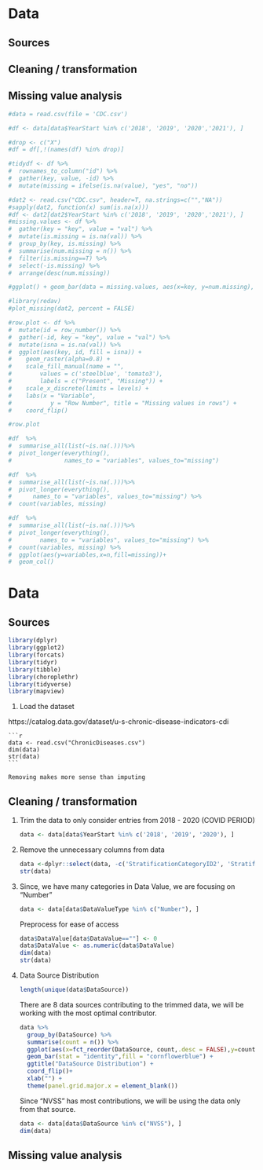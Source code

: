 # Data 

## Sources

## Cleaning / transformation

## Missing value analysis

```r

#data = read.csv(file = 'CDC.csv') 

#df <- data[data$YearStart %in% c('2018', '2019', '2020','2021'), ]

#drop <- c("X")
#df = df[,!(names(df) %in% drop)]

#tidydf <- df %>% 
#  rownames_to_column("id") %>% 
#  gather(key, value, -id) %>% 
#  mutate(missing = ifelse(is.na(value), "yes", "no"))

#dat2 <- read.csv("CDC.csv", header=T, na.strings=c("","NA"))
#sapply(dat2, function(x) sum(is.na(x)))
#df <- dat2[dat2$YearStart %in% c('2018', '2019', '2020','2021'), ]
#missing.values <- df %>%
#  gather(key = "key", value = "val") %>%
#  mutate(is.missing = is.na(val)) %>%
#  group_by(key, is.missing) %>%
#  summarise(num.missing = n()) %>%
#  filter(is.missing==T) %>%
#  select(-is.missing) %>%
#  arrange(desc(num.missing)) 
```
```r
#ggplot() + geom_bar(data = missing.values, aes(x=key, y=num.missing), stat = 'identity')+labs(x='variable', y="number of missing values", title='Number of missing values') + theme(axis.text.x = element_text(angle = 45, hjust = 1)) + coord_cartesian(ylim=c(0,100000)) + scale_y_continuous(breaks=seq(0,100000,12500))
```
```r
#library(redav)
#plot_missing(dat2, percent = FALSE)
```
```r
#row.plot <- df %>%
#  mutate(id = row_number()) %>%
#  gather(-id, key = "key", value = "val") %>%
#  mutate(isna = is.na(val)) %>%
#  ggplot(aes(key, id, fill = isna)) +
#    geom_raster(alpha=0.8) +
#    scale_fill_manual(name = "",
#        values = c('steelblue', 'tomato3'),
#        labels = c("Present", "Missing")) +
#    scale_x_discrete(limits = levels) +
#    labs(x = "Variable",
#           y = "Row Number", title = "Missing values in rows") +
#    coord_flip()

#row.plot
```
```r
#df  %>%
#  summarise_all(list(~is.na(.)))%>%
#  pivot_longer(everything(),
#               names_to = "variables", values_to="missing")

#df  %>%
#  summarise_all(list(~is.na(.)))%>%
#  pivot_longer(everything(),
#      names_to = "variables", values_to="missing") %>%
#  count(variables, missing)

#df  %>%
#  summarise_all(list(~is.na(.)))%>%
#  pivot_longer(everything(),
#        names_to = "variables", values_to="missing") %>%
#  count(variables, missing) %>%
#  ggplot(aes(y=variables,x=n,fill=missing))+
#  geom_col()
```



# Data

## Sources

```r
library(dplyr)
library(ggplot2)
library(forcats)
library(tidyr)
library(tibble)
library(choroplethr)
library(tidyverse)
library(mapview)
```

1.   Load the dataset

https://catalog.data.gov/dataset/u-s-chronic-disease-indicators-cdi

    ```r
    data <- read.csv("ChronicDiseases.csv")
    dim(data)
    str(data)
    ```

    Removing makes more sense than imputing

## Cleaning / transformation

1.  Trim the data to only consider entries from 2018 - 2020 (COVID PERIOD)

    ```r
    data <- data[data$YearStart %in% c('2018', '2019', '2020'), ]
    ```

2.  Remove the unnecessary columns from data

    ```r
    data <-dplyr::select(data, -c('StratificationCategoryID2', 'StratificationCategoryID3','StratificationID2','StratificationID3', 'StratificationCategory2','Stratification2','StratificationCategory3','Stratification3', 'LowConfidenceLimit','Response', 'HighConfidenceLimit','ResponseID','DataValueUnit','DataValueAlt','DataValueFootnoteSymbol', 'DatavalueFootnote'))
    str(data)
    ```

3.  Since, we have many categories in Data Value, we are focusing on "Number"

    ```r
    data <- data[data$DataValueType %in% c("Number"), ]
    ```

    Preprocess for ease of access

    ```r
    data$DataValue[data$DataValue==""] <- 0
    data$DataValue <- as.numeric(data$DataValue)
    dim(data)
    str(data)
    ```

4.  Data Source Distribution

    ```r
    length(unique(data$DataSource))
    ```

    There are 8 data sources contributing to the trimmed data, we will be working with the most optimal contributor.

    ```r
    data %>%
      group_by(DataSource) %>%
      summarise(count = n()) %>%
      ggplot(aes(x=fct_reorder(DataSource, count,.desc = FALSE),y=count)) +
      geom_bar(stat = "identity",fill = "cornflowerblue") +
      ggtitle("DataSource Distribution") +
      coord_flip()+
      xlab("") +
      theme(panel.grid.major.x = element_blank())

    ```

    Since "NVSS" has most contributions, we will be using the data only from that source.

    ```r
    data <- data[data$DataSource %in% c("NVSS"), ]
    dim(data)
    ```

## Missing value analysis

```r

```

